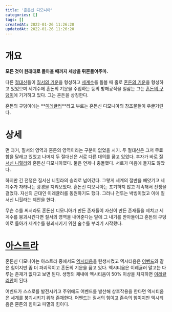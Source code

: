 ```yaml
---
title: '혼돈신 디모니아'
categories: []
tags: []
createdAt: 2022-01-26 11:26:20
updatedAt: 2022-01-26 11:26:20
---
```


# 개요
<QBlock>
  <P><Strong>모든 것이 원래대로 돌아올 때까지 세상을 뒤흔들어주마.</Strong></P>
</QBlock>

다른 [절대신](절대신)들이 [질서의 기운](질서의_기운)을 형성하고 [세계수](세계수)를 돌볼 때 홀로 [혼돈의 기운](혼돈의_기운)을 형성하고 있었으며 세계수에 혼돈의 기운을 주입하는 등의 방해공작을 일삼는 그는 [혼돈의 구덩이](디모니아_케이어스)에 기거하고 있다. 그는 혼돈을 상징한다.

혼돈의 구덩이에는 **[이레귤러](이레귤러)**라고 부르는 혼돈신 디모니아의 창조물들이 우글거린다.

# 상세
먼 과거, 질서의 영역과 혼돈의 영역이라는 구분이 없었을 시기. 두 절대신은 그저 무료함을 달래고 있었고 나머지 두 절대신은 서로 다른 대의를 품고 있었다. 후자가 바로 [질서신 니힐라](질서신_니힐라)와 혼돈신 디모니아였다. 둘은 언제나 충돌했다. 서로가 마음에 들지도 않았다.

하지만 긴 전쟁은 질서신 니힐라의 승리로 넘어갔다. 그렇게 세계의 절반을 빼앗기고 세계수가 자라나는 광경을 지켜보았다. 혼돈신 디모니아는 포기하지 않고 계속해서 전쟁을 걸었다. 자신의 군대인 이레귤러를 동원하기도 했다. 그러나 전투는 박빙이었고 이에 질서신 니힐라는 제안을 한다.

무슨 수를 써서라도 혼돈신 디모니아가 만든 존재들이 자신이 만든 존재들을 제치고 세계수를 붕괴시킨다면 질서의 영역을 내어준다는 말에 그 내기를 받아들이고 혼돈의 구덩이로 돌아가 세계수를 붕괴시키기 위한 술수를 부리기 시작했다.

# [아스트라](아스트라)
혼돈신 디모니아는 아스트라 중에서도 [엑시티옴](엑시티옴)을 탄생시켰고 엑시티옴은 [어벤드](어벤드)와 같은 힘이지만 좀 더 파괴적이고 혼돈의 기운을 품고 있다. 엑시티옴은 이레귤러 말고는 다루는 존재가 없다고 보면 된다. 생명의 체내에 엑시티옴이 50% 이상을 차지하면 [이레귤리안](이레귤리안)이 된다.

어벤드가 스스로를 발전시키고 주위에도 어벤드를 발산해 상호작용을 한다면 엑시티옴은 세계를 붕괴시키기 위해 존재한다. 어벤드는 질서의 힘이고 존속의 힘이지만 엑시티옴은 혼돈의 힘이고 파멸의 힘이다.
